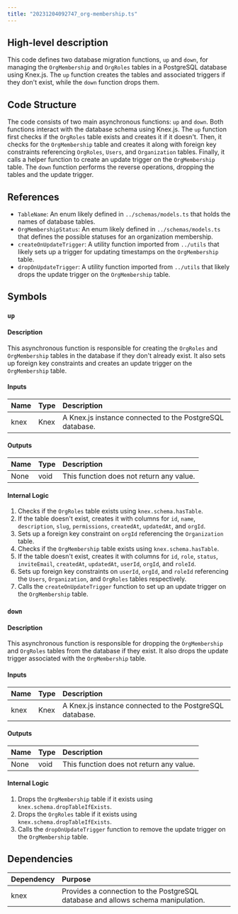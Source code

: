 ```yaml
---
title: "20231204092747_org-membership.ts"
---
```


## High-level description
This code defines two database migration functions, `up` and `down`, for managing the `OrgMembership` and `OrgRoles` tables in a PostgreSQL database using Knex.js. The `up` function creates the tables and associated triggers if they don't exist, while the `down` function drops them.

## Code Structure
The code consists of two main asynchronous functions: `up` and `down`. Both functions interact with the database schema using Knex.js. The `up` function first checks if the `OrgRoles` table exists and creates it if it doesn't. Then, it checks for the `OrgMembership` table and creates it along with foreign key constraints referencing `OrgRoles`, `Users`, and `Organization` tables. Finally, it calls a helper function to create an update trigger on the `OrgMembership` table. The `down` function performs the reverse operations, dropping the tables and the update trigger.

## References
- `TableName`: An enum likely defined in `../schemas/models.ts` that holds the names of database tables.
- `OrgMembershipStatus`: An enum likely defined in `../schemas/models.ts` that defines the possible statuses for an organization membership.
- `createOnUpdateTrigger`: A utility function imported from `../utils` that likely sets up a trigger for updating timestamps on the `OrgMembership` table.
- `dropOnUpdateTrigger`: A utility function imported from `../utils` that likely drops the update trigger on the `OrgMembership` table.

## Symbols

### `up`
#### Description
This asynchronous function is responsible for creating the `OrgRoles` and `OrgMembership` tables in the database if they don't already exist. It also sets up foreign key constraints and creates an update trigger on the `OrgMembership` table.

#### Inputs
| Name | Type | Description |
|:-----|:-----|:------------|
| knex | Knex | A Knex.js instance connected to the PostgreSQL database. |

#### Outputs
| Name | Type | Description |
|:-----|:-----|:------------|
| None | void | This function does not return any value. |

#### Internal Logic
1. Checks if the `OrgRoles` table exists using `knex.schema.hasTable`.
2. If the table doesn't exist, creates it with columns for `id`, `name`, `description`, `slug`, `permissions`, `createdAt`, `updatedAt`, and `orgId`.
3. Sets up a foreign key constraint on `orgId` referencing the `Organization` table.
4. Checks if the `OrgMembership` table exists using `knex.schema.hasTable`.
5. If the table doesn't exist, creates it with columns for `id`, `role`, `status`, `inviteEmail`, `createdAt`, `updatedAt`, `userId`, `orgId`, and `roleId`.
6. Sets up foreign key constraints on `userId`, `orgId`, and `roleId` referencing the `Users`, `Organization`, and `OrgRoles` tables respectively.
7. Calls the `createOnUpdateTrigger` function to set up an update trigger on the `OrgMembership` table.

### `down`
#### Description
This asynchronous function is responsible for dropping the `OrgMembership` and `OrgRoles` tables from the database if they exist. It also drops the update trigger associated with the `OrgMembership` table.

#### Inputs
| Name | Type | Description |
|:-----|:-----|:------------|
| knex | Knex | A Knex.js instance connected to the PostgreSQL database. |

#### Outputs
| Name | Type | Description |
|:-----|:-----|:------------|
| None | void | This function does not return any value. |

#### Internal Logic
1. Drops the `OrgMembership` table if it exists using `knex.schema.dropTableIfExists`.
2. Drops the `OrgRoles` table if it exists using `knex.schema.dropTableIfExists`.
3. Calls the `dropOnUpdateTrigger` function to remove the update trigger on the `OrgMembership` table.

## Dependencies
| Dependency | Purpose |
|:-----------|:--------|
| knex       | Provides a connection to the PostgreSQL database and allows schema manipulation. |

